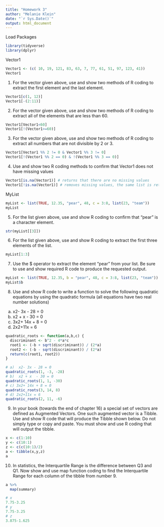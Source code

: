 ```yaml
---
title: "Homework 3"
author: "Melanie Klein"
date: "`r Sys.Date()`"
output: html_document
---
```


Load Packages

```r
library(tidyverse) 
library(dplyr)
```

Vector1
```r
Vector1 <- (c( 10, 19, 121, 83, 63, 7, 77, 61, 51, 97, 123, 41))
Vector1
```

1)  For the vector given above, use and show two methods of R coding to extract the first element and the last element.
```r
Vector1[c(1, 12)]
Vector1[-(2:11)]
```

2)  For the vector given above, use and show two methods of R coding to extract all of the elements that are less than 60. 
```r
Vector1[Vector1<60]
Vector1[!(Vector1>=60)]
```

3)  For the vector given above, use and show two methods of R coding to extract all numbers that are not divisible by 2 or 3. 
```r
Vector1[Vector1 %% 2 != 0 & Vector1 %% 3 != 0]
Vector1[!(Vector1 %% 2 == 0) & !(Vector1 %% 3 == 0)]
```

4)  Use and show two R coding methods to confirm that Vector1 does not have missing values 
```r
Vector1[is.na(Vector1)] # returns that there are no missing values
Vector1[!is.na(Vector1)] # removes missing values, the same list is returned since there are no missing values
```

MyList
```r
myList <- list(TRUE, 12.35, "pear", 48, c = 3:8, list(23, "team"))
myList
```

5)  For the list given above, use and show R coding to confirm that "pear" is a character element.
```r
str(myList[[3]])
```

6)  For the list given above, use and show R coding to extract the first three elements of the list.
```r
myList[1:3]
```

7)  Use the $ operator to extract the element "pear" from your list. Be sure to use and show required R code to produce the requested output. 
```r
myList <- list(TRUE, 12.35, b = "pear", 48, c = 3:8, list(23, "team"))
myList$b
```

8)  Use and show R code to write a function to solve the following quadratic equations by using the quadratic formula (all equations have two real number solutions)
a) x2- 3x - 28 = 0 
b) x2 + x - 30 = 0 
c) 3x2+ 14x + 8 = 0 
d) 2x2+11x = 6 
```r
quadratic_roots <- function(a,b,c) {
  discriminant <- b^2 - 4*a*c
  root1 <- (-b + sqrt(discriminant)) / (2*a)
  root2 <- (-b - sqrt(discriminant)) / (2*a)
  return(c(root1, root2))
}

# a)  x2- 3x - 28 = 0
quadratic_roots(1, -3, -28)
# b)  x2 + x  - 30 = 0
quadratic_roots(1, 1, -30)
# c) 3x2+ 14x + 8 = 0
quadratic_roots(3, 14, 8)
# d) 2x2+11x = 6
quadratic_roots(2, 11, -6)
```

9)  In your book (towards the end of chapter 16) a special set of vectors are defined as Augmented Vectors. One such augmented vector is a Tibble. Use and show R code that will produce the Tibble shown below. Do not simply type or copy and paste. You must show and use R coding that will output the tibble. 
```r
x <- c(1:10)
y <- c(10:1)
z <- c(c(10:1)/2)
a <- tibble(x,y,z)
a
```

10) In statistics, the Interquartile Range is the difference between Q3 and Q1. Now show and use map function coding to find the Interquartile Range for each column of the tibble from number 9. 
```r
a %>%
  map(summary) 

# x
7.75-3.25
# y
7.75-3.25
# z
3.875-1.625
```
